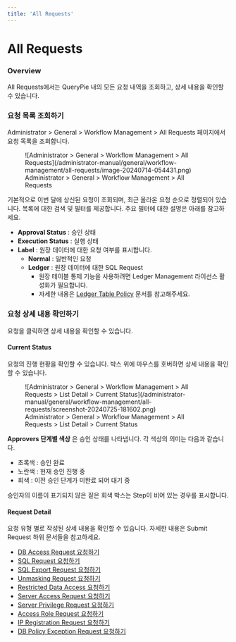 ```yaml
---
title: 'All Requests'
---
```



# All Requests

### Overview

All Requests에서는 QueryPie 내의 모든 요청 내역을 조회하고, 상세 내용을 확인할 수 있습니다.


### 요청 목록 조회하기

Administrator &gt; General &gt; Workflow Management &gt; All Requests 페이지에서 요청 목록을 조회합니다.

<figure data-layout="center" data-align="center">
![Administrator &gt; General &gt; Workflow Management &gt; All Requests](/administrator-manual/general/workflow-management/all-requests/image-20240714-054431.png)
<figcaption>
Administrator &gt; General &gt; Workflow Management &gt; All Requests
</figcaption>
</figure>

기본적으로 이번 달에 상신된 요청이 조회되며, 최근 올라온 요청 순으로 정렬되어 있습니다. 목록에 대한 검색 및 필터를 제공합니다. 주요 필터에 대한 설명은 아래를 참고하세요.

*  **Approval Status** : 승인 상태
*  **Execution Status**  : 실행 상태
*  **Label**  : 원장 데이터에 대한 요청 여부를 표시합니다.
    *  **Normal**  : 일반적인 요청
    *  **Ledger**  : 원장 데이터에 대한 SQL Request
        * 원장 테이블 통제 기능을 사용하려면 Ledger Management 라이선스 활성화가 필요합니다. 
        * 자세한 내용은 [Ledger Table Policy](../../databases/ledger-management/ledger-table-policy) 문서를 참고해주세요.


### 요청 상세 내용 확인하기

요청을 클릭하면 상세 내용을 확인할 수 있습니다.

#### Current Status

요청의 진행 현황을 확인할 수 있습니다. 박스 위에 마우스를 호버하면 상세 내용을 확인할 수 있습니다.

<figure data-layout="center" data-align="center">
![Administrator &gt; General &gt; Workflow Management &gt; All Requests &gt; List Detail &gt; Current Status](/administrator-manual/general/workflow-management/all-requests/screenshot-20240725-181602.png)
<figcaption>
Administrator &gt; General &gt; Workflow Management &gt; All Requests &gt; List Detail &gt; Current Status
</figcaption>
</figure>

**Approvers 단계별 색상** 은 승인 상태를 나타냅니다. 각 색상의 의미는 다음과 같습니다.

* 초록색 : 승인 완료
* 노란색 : 현재 승인 진행 중
* 회색 : 이전 승인 단계가 미완료 되어 대기 중

<Callout type="info">
승인자의 이름이 표기되지 않은 짙은 회색 박스는 Step이 비어 있는 경우를 표시합니다.
</Callout>

#### Request Detail

요청 유형 별로 작성된 상세 내용을 확인할 수 있습니다. 자세한 내용은 Submit Request 하위 문서들을 참고하세요.

* [DB Access Request 요청하기](../../../user-manual/workflow/requesting-db-access)
* [SQL Request 요청하기](../../../user-manual/workflow/requesting-sql)
* [SQL Export Request 요청하기](../../../user-manual/workflow/requesting-sql-export)
* [Unmasking Request 요청하기](../../../user-manual/workflow/requesting-unmasking-mask-removal-request)
* [Restricted Data Access 요청하기](../../../user-manual/workflow/requesting-restricted-data-access)
* [Server Access Request 요청하기](../../../user-manual/workflow/requesting-access-role)
* [Server Privilege Request 요청하기](../../../user-manual/workflow/requesting-server-privilege)
* [Access Role Request 요청하기](../../../user-manual/workflow/requesting-access-role)
* [IP Registration Request 요청하기](../../../user-manual/workflow/requesting-ip-registration)
* [DB Policy Exception Request 요청하기](../../../user-manual/workflow/requesting-db-policy-exception)


